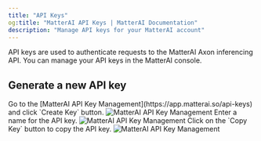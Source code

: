 ```yaml
---
title: "API Keys"
og:title: "MatterAI API Keys | MatterAI Documentation"
description: "Manage API keys for your MatterAI account"
---
```


API keys are used to authenticate requests to the MatterAI Axon inferencing API. You can manage your API keys in the MatterAI console.

## Generate a new API key

<Steps>
<Step title="Generate a new API key">
Go to the [MatterAI API Key Management](https://app.matterai.so/api-keys) and click `Create Key` button.

<Frame>
  <img src="/images/axon/api-keys.png" alt="MatterAI API Key Management" />
</Frame>

</Step>
<Step title="Enter a name for the API key">
Enter a name for the API key.

<Frame>
<img src="/images/axon/create-api-key.png" alt="MatterAI API Key Management" />
</Frame>
</Step>
<Step title="Click on the Copy Key button">
Click on the `Copy Key` button to copy the API key.

<Frame>
<img src="/images/axon/copy-api-key.png" alt="MatterAI API Key Management" />
</Frame>
</Step>
</Steps>
